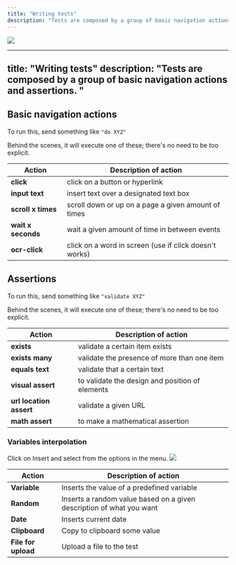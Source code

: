 ```yaml
---
title: "Writing tests"
description: "Tests are composed by a group of basic navigation actions and assertions."
---
```


![](/images/Screenshot2025-02-16at7.08.38PM.png)

---
title: "Writing tests"
description: "Tests are composed by a group of basic navigation actions and assertions.
"
---

## Basic navigation actions

To run this, send something like `"do XYZ"`

Behind the scenes, it will execute one of these; there's no need to be too explicit.

| Action                 | **Description of action**                              |
| ---------------------- | ------------------------------------------------------ |
| **click**              | click on a button or hyperlink                         |
| **input text**         | insert text over a designated text box                 |
| **scroll** **x times** | scroll down or up on a page a given amount of times    |
| **wait x seconds**     | wait a given amount of time in between events          |
| **ocr-click**          | click on a word in screen (use if click doesn't works) |

## Assertions

To run this, send something like `"validate XYZ"`

Behind the scenes, it will execute one of these; there's no need to be too explicit.

| Action                  | **Description of action**                       |
| ----------------------- | ----------------------------------------------- |
| **exists**              | validate a certain item exists                  |
| **exists many**         | validate the presence of more than one item     |
| **equals text**         | validate that a certain text                    |
| **visual assert**       | to validate the design and position of elements |
| **url location assert** | validate a given URL                            |
| **math assert**         | to make a mathematical assertion                |

### Variables interpolation

Click on Insert and select from the options in the menu. ![](/Screenshot2025-02-16at12.48.09PM.png)

| Action              | Description of action                                                |
| ------------------- | -------------------------------------------------------------------- |
| **Variable**        | Inserts the value of a predefined variable                           |
| **Random**          | Inserts a random value based on a given description of what you want |
| **Date**            | Inserts current date                                                 |
| **Clipboard**       | Copy to clipboard some value                                         |
| **File for upload** | Upload a file to the test                                            |